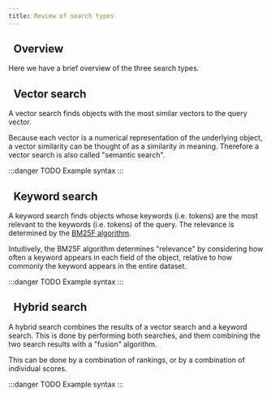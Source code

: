 ```yaml
---
title: Review of search types
---
```



## <i class="fa-solid fa-square-chevron-right"></i>&nbsp;&nbsp;Overview

Here we have a brief overview of the three search types.

## <i class="fa-solid fa-square-chevron-right"></i>&nbsp;&nbsp;Vector search

A vector search finds objects with the most similar vectors to the query vector.

Because each vector is a numerical representation of the underlying object, a vector similarity can be thought of as a similarity in meaning. Therefore a vector search is also called "semantic search".

:::danger TODO
Example syntax
:::


## <i class="fa-solid fa-square-chevron-right"></i>&nbsp;&nbsp;Keyword search

A keyword search finds objects whose keywords (i.e. tokens) are the most relevant to the keywords (i.e. tokens) of the query. The relevance is determined by the [BM25F algorithm](https://en.wikipedia.org/wiki/Okapi_BM25).

Intuitively, the BM25F algorithm determines "relevance" by considering how often a keyword appears in each field of the object, relative to how commonly the keyword appears in the entire dataset.

:::danger TODO
Example syntax
:::


## <i class="fa-solid fa-square-chevron-right"></i>&nbsp;&nbsp;Hybrid search

A hybrid search combines the results of a vector search and a keyword search. This is done by performing both searches, and them combining the two search results with a "fusion" algorithm.

This can be done by a combination of rankings, or by a combination of individual scores.

:::danger TODO
Example syntax
:::

